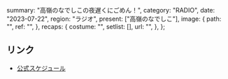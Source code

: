   summary: "高嶺のなでしこの夜遅くにごめん！",
  category: "RADIO",
  date: "2023-07-22",
  region: "ラジオ",
  present: ["高嶺のなでしこ"],
  image: {
    path: "",
    ref: "",
  },
  recaps: {
    costume: "",
    setlist: [],
    url: "",
  },
};

## リンク

- [公式スケジュール](https://takanenonadeshiko.jp/?p=1009)
